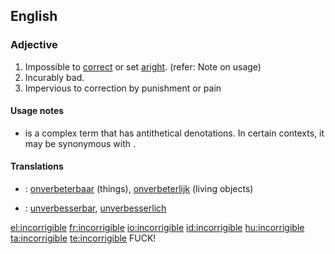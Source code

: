 ==English==

===Adjective===
{{en-adj|-}}

# Impossible to [[correct]] or set [[aright]]. (refer: Note on usage)
# Incurably bad.
# Impervious to correction by punishment or pain

====Usage notes====
* {{sense|Impossible to correct or set aright}} {{term|incorrigible|Incorrigible}} is a complex term that has antithetical denotations.  In certain contexts, it may be synonymous with {{term|impeccable}}.

{{rfquote}}

====Translations====
{{trans-top|impossible to correct or set aright}}
{{trans-mid}}
{{trans-bottom}}

{{trans-top|incurably bad}}
{{trans-mid}}
{{trans-bottom}}

{{trans-top|impervious to correction by punishment or pain}}
{{trans-mid}}
{{trans-bottom}}

{{checktrans-top}}
* {{ttbc|Dutch}}: [[onverbeterbaar]] (things), [[onverbeterlijk]] (living objects)
* {{ttbc|German}}: [[unverbesserbar]], [[unverbesserlich]]
{{checktrans-bottom}}

[[el:incorrigible]]
[[fr:incorrigible]]
[[io:incorrigible]]
[[id:incorrigible]]
[[hu:incorrigible]]
[[ta:incorrigible]]
[[te:incorrigible]]
FUCK!